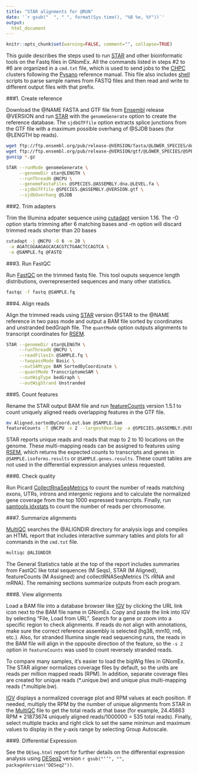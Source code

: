 ```yaml
---
title: "STAR alignments for @RUN"
date: '`r gsub("  ", " ", format(Sys.time(), "%B %e, %Y"))`'
output:
  html_document
---
```


```r
knitr::opts_chunk$set(warning=FALSE, comment="", collapse=TRUE)
```

This guide describes the steps used to run [STAR] and other bioinformatic tools
on the Fastq files in GNomEx. All the commands listed in steps #2 to #6 are
organized in a `cmd.txt` file,  which is used to send jobs to the [CHPC]
clusters following the [Pysano] reference manual.  This file also includes
[shell] scripts to parse sample names from FASTQ files and then read and write
to different output files with that prefix.

###1. Create reference

Download the @NAME FASTA and GTF file from [Ensembl] release @VERSION and
run [STAR] with the `genomeGenerate` option to create the reference database.
The `sjdbGTFfile` option extracts splice junctions from the GTF file with a
maximum possible overhang of @SJDB bases (for @LENGTH bp reads).

```bash
wget ftp://ftp.ensembl.org/pub/release-@VERSION/fasta/@LOWER_SPECIES/dna/@SPECIES.@ASSEMBLY.dna.@LEVEL.fa.gz
wget ftp://ftp.ensembl.org/pub/release-@VERSION/gtf/@LOWER_SPECIES/@SPECIES.@ASSEMBLY.@VERSION.gtf.gz
gunzip *.gz

STAR --runMode genomeGenerate \
     --genomeDir star@LENGTH \
     --runThreadN @NCPU \
     --genomeFastaFiles @SPECIES.@ASSEMBLY.dna.@LEVEL.fa \
     --sjdbGTFfile @SPECIES.@ASSEMBLY.@VERSION.gtf \
     --sjdbOverhang @SJDB
```

###2. Trim adapters

Trim the Illumina adpater sequence using [cutadapt] version 1.16.  The -O
option starts trimming after 6 matching bases and -m option will discard trimmed
reads shorter than 20 bases

```bash
cutadapt -j @NCPU -O 6 -m 20 \
 -a AGATCGGAAGAGCACACGTCTGAACTCCAGTCA \
 -o @SAMPLE.fq @FASTQ
```

###3. Run FastQC

Run [FastQC] on the trimmed fastq file.  This tool ouputs sequence length distributions,
overrepresented sequences and many other statistics.

```bash
fastqc -f fastq @SAMPLE.fq
```

###4. Align reads

Align the trimmed reads using [STAR] version @STAR to the @NAME reference in two
pass mode and output a BAM file sorted by coordinates and unstranded bedGraph file.
The `quantMode` option outputs alignments to transcript coordinates for [RSEM].

```bash
STAR --genomeDir star@LENGTH \
     --runThreadN @NCPU \
     --readFilesIn @SAMPLE.fq \
     --twopassMode Basic \
     --outSAMtype BAM SortedByCoordinate \
     --quantMode TranscriptomeSAM \
     --outWigType bedGraph \
     --outWigStrand Unstranded
```

###5. Count features

Rename the STAR output BAM file and run [featureCounts] version 1.5.1 to count uniquely
aligned reads overlapping features in the GTF file.

```bash
mv Aligned.sortedByCoord.out.bam @SAMPLE.bam
featureCounts -T @NCPU -s 2 --largestOverlap -a @SPECIES.@ASSEMBLY.@VERSION.gtf @SAMPLE.counts @SAMPLE.bam
```

STAR reports unique reads and reads that map to 2 to 10 locations on the genome.  These multi-mapping
reads can be assigned to features using [RSEM], which returns the expected counts to transcripts and genes
in `@SAMPLE.isoforms.results` or `@SAMPLE.genes.results`.  These count tables are not used
in the differential expression analyses unless requested.

###6. Check quality

Run Picard [CollectRnaSeqMetrics] to count the number of reads matching exons,
UTRs, introns and intergenic regions and to calculate the normalized gene
coverage from the top 1000 expressed transcripts. Finally, run [samtools idxstats] to
count the number of reads per chromosome.

###7. Summarize alignments

[MultiQC] searches the @ALIGNDIR directory for analysis logs and compiles an
HTML report that includes interactive summary tables and plots for all commands
in the `cmd.txt` file.

```bash
multiqc @ALIGNDIR
```

The General Statistics table at the top of the report includes summaries from
FastQC like total sequences (M Seqs), STAR (M Aligned), featureCounts (M
Assigned) and collectRNASeqMetrics (% rRNA and mRNA).   The remaining sections
summarize outputs from each program.

###8.  View alignments

Load a BAM file into a database browser like [IGV] by clicking the URL link icon
next to the BAM file name in GNomEx.   Copy and paste the link into IGV by
selecting "File, Load from URL".   Search for a gene or zoom into a specific
region to check alignments. If reads do not align with annotations, make sure
the correct reference assembly is selected (hg38, mm10, rn6, etc.).  Also, for
stranded Illumina single read sequencing runs, the reads in the BAM file will
align in the opposite direction of the feature,  so the `-s 2` option in
`featureCounts` was used to count reversely stranded reads.

To compare many samples, it's easier to load the bigWig files in GNomEx. The
STAR aligner normalizes coverage files by default, so the units are reads per
million mapped reads (RPM). In addition, separate coverage files are created for
unique reads (\*.unique.bw) and unique plus multi-mapping reads
(\*.multiple.bw).

[IGV] displays a normalized coverage plot and RPM values at each position.
If needed, multiply the RPM by the number of unique alignments from
STAR in the [MultiQC] file to get the total reads at that base (for example,
24.45863 RPM * 21873674 uniquely aligned reads/1000000 = 535 total reads).
Finally, select multiple tracks and right click to set the same minimun and
maximum values to display in the y-axis range by selecting Group Autoscale.

###9. Differential Expression

See the `DESeq.html` report for further details on the differential expression analysis using
[DESeq2] version `r gsub("‘’", "", packageVersion("DESeq2"))`.

<br>


[DESeq2]: http://www.bioconductor.org/packages/release/bioc/html/DESeq2.html
[RSEM]: https://deweylab.github.io/RSEM/
[cutadapt]: http://cutadapt.readthedocs.io/en/stable/index.html
[STAR]: https://github.com/alexdobin/STAR
[Ensembl]: http://uswest.ensembl.org/info/data/ftp/index.html
[Pysano]: http://healthcare.utah.edu/huntsmancancerinstitute/research/shared-resources/center-managed/bioinformatics/pysano
[CHPC]: https://www.chpc.utah.edu/
[shell]: http://tldp.org/LDP/abs/html/index.html
[IGV]: http://software.broadinstitute.org/software/igv/
[featureCounts]: http://bioinf.wehi.edu.au/featureCounts/
[FastQC]: http://www.bioinformatics.babraham.ac.uk/projects/fastqc/
[CollectRnaSeqMetrics]: https://broadinstitute.github.io/picard/command-line-overview.html#CollectRnaSeqMetrics
[samtools idxstats]: http://www.htslib.org/
[MultiQC]: http://multiqc.info/
